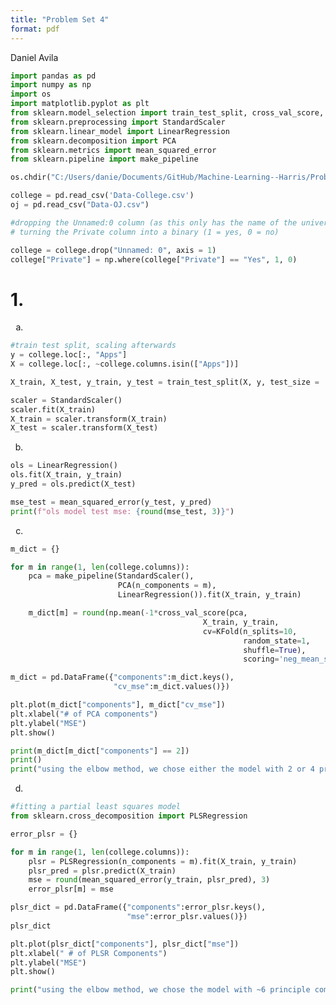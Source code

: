 ```yaml
---
title: "Problem Set 4"
format: pdf
---
```



Daniel Avila

```python
import pandas as pd
import numpy as np
import os
import matplotlib.pyplot as plt
from sklearn.model_selection import train_test_split, cross_val_score, KFold
from sklearn.preprocessing import StandardScaler
from sklearn.linear_model import LinearRegression
from sklearn.decomposition import PCA
from sklearn.metrics import mean_squared_error
from sklearn.pipeline import make_pipeline

os.chdir("C:/Users/danie/Documents/GitHub/Machine-Learning--Harris/Problem-Set-4")

college = pd.read_csv('Data-College.csv')
oj = pd.read_csv("Data-OJ.csv")

#dropping the Unnamed:0 column (as this only has the name of the university)
# turning the Private column into a binary (1 = yes, 0 = no)

college = college.drop("Unnamed: 0", axis = 1)
college["Private"] = np.where(college["Private"] == "Yes", 1, 0)

```

# 1.
(a)

```python
#train test split, scaling afterwards
y = college.loc[:, "Apps"]
X = college.loc[:, ~college.columns.isin(["Apps"])]

X_train, X_test, y_train, y_test = train_test_split(X, y, test_size = .5, random_state= 37)

scaler = StandardScaler()
scaler.fit(X_train)
X_train = scaler.transform(X_train)
X_test = scaler.transform(X_test)
```

(b)
```python
ols = LinearRegression()
ols.fit(X_train, y_train)
y_pred = ols.predict(X_test)

mse_test = mean_squared_error(y_test, y_pred)
print(f"ols model test mse: {round(mse_test, 3)}")
```

(c)
```python
m_dict = {}

for m in range(1, len(college.columns)):
    pca = make_pipeline(StandardScaler(),
                        PCA(n_components = m),
                        LinearRegression()).fit(X_train, y_train)

    m_dict[m] = round(np.mean(-1*cross_val_score(pca,
                                           X_train, y_train,
                                           cv=KFold(n_splits=10,
                                                    random_state=1,
                                                    shuffle=True), 
                                                    scoring='neg_mean_squared_error')), 2)

m_dict = pd.DataFrame({"components":m_dict.keys(), 
                       "cv_mse":m_dict.values()})

plt.plot(m_dict["components"], m_dict["cv_mse"])
plt.xlabel("# of PCA components")
plt.ylabel("MSE")
plt.show()

print(m_dict[m_dict["components"] == 2])
print()
print("using the elbow method, we chose either the model with 2 or 4 principle components.")
```

(d)
```python
#fitting a partial least squares model
from sklearn.cross_decomposition import PLSRegression

error_plsr = {}

for m in range(1, len(college.columns)):
    plsr = PLSRegression(n_components = m).fit(X_train, y_train)
    plsr_pred = plsr.predict(X_train)
    mse = round(mean_squared_error(y_train, plsr_pred), 3)
    error_plsr[m] = mse

plsr_dict = pd.DataFrame({"components":error_plsr.keys(), 
                          "mse":error_plsr.values()})
plsr_dict

plt.plot(plsr_dict["components"], plsr_dict["mse"])
plt.xlabel(" # of PLSR Components")
plt.ylabel("MSE")
plt.show()

print("using the elbow method, we chose the model with ~6 principle components")
```
